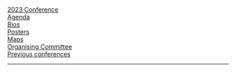 ```{=html}
<div class="d-flex flex-column flex-md-row justify-content-md-between">
    <div class="p-2"><a href="index.html">2023 Conference</a></div>
    <div class="p-2"><a href="agenda.html">Agenda</a></div>
    <div class="p-2"><a href="bios.html">Bios</a></div>
    <div class="p-2"><a href="posters.html">Posters</a></div>
    <div class="p-2"><a href="maps.html">Maps</a></div>
    <div class="p-2"><a href="organising-committee.html">Organising Committee</a></div>
    <div class="p-2"><a href="../all-conferences.html">Previous conferences</a></div>
</div>
```

---
